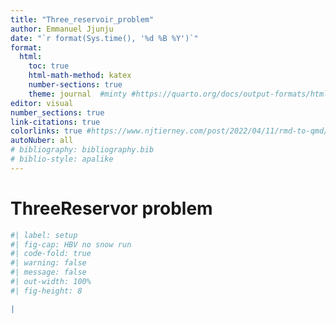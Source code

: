 ```yaml
---
title: "Three_reservoir_problem"
author: Emmanuel Jjunju
date: "`r format(Sys.time(), '%d %B %Y')`"
format:
  html:
    toc: true
    html-math-method: katex
    number-sections: true
    theme: journal  #minty #https://quarto.org/docs/output-formats/html-themes.html
editor: visual
number_sections: true
link-citations: true
colorlinks: true #https://www.njtierney.com/post/2022/04/11/rmd-to-qmd/
autoNuber: all
# bibliography: bibliography.bib
# biblio-style: apalike
---
```


# ThreeReservor problem

```r
#| label: setup
#| fig-cap: HBV no snow run
#| code-fold: true
#| warning: false
#| message: false
#| out-width: 100%
#| fig-height: 8

| 

```

